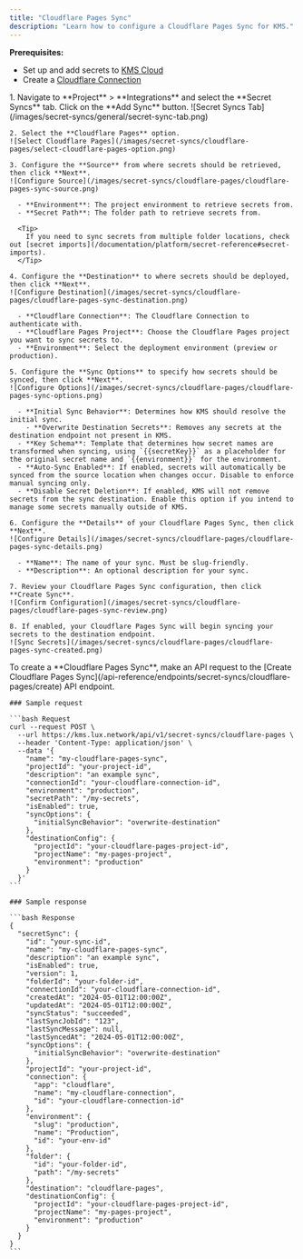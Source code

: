 ```yaml
---
title: "Cloudflare Pages Sync"
description: "Learn how to configure a Cloudflare Pages Sync for KMS."
---
```


**Prerequisites:**

- Set up and add secrets to [KMS Cloud](https://kms.lux.network)
- Create a [Cloudflare Connection](/integrations/app-connections/cloudflare)

<Tabs>
  <Tab title="KMS UI">
    1. Navigate to **Project** > **Integrations** and select the **Secret Syncs** tab. Click on the **Add Sync** button.
    ![Secret Syncs Tab](/images/secret-syncs/general/secret-sync-tab.png)

    2. Select the **Cloudflare Pages** option.
    ![Select Cloudflare Pages](/images/secret-syncs/cloudflare-pages/select-cloudflare-pages-option.png)

    3. Configure the **Source** from where secrets should be retrieved, then click **Next**.
    ![Configure Source](/images/secret-syncs/cloudflare-pages/cloudflare-pages-sync-source.png)

      - **Environment**: The project environment to retrieve secrets from.
      - **Secret Path**: The folder path to retrieve secrets from.

      <Tip>
        If you need to sync secrets from multiple folder locations, check out [secret imports](/documentation/platform/secret-reference#secret-imports).
      </Tip>

    4. Configure the **Destination** to where secrets should be deployed, then click **Next**.
    ![Configure Destination](/images/secret-syncs/cloudflare-pages/cloudflare-pages-sync-destination.png)

      - **Cloudflare Connection**: The Cloudflare Connection to authenticate with.
      - **Cloudflare Pages Project**: Choose the Cloudflare Pages project you want to sync secrets to.
      - **Environment**: Select the deployment environment (preview or production).

    5. Configure the **Sync Options** to specify how secrets should be synced, then click **Next**.
    ![Configure Options](/images/secret-syncs/cloudflare-pages/cloudflare-pages-sync-options.png)

      - **Initial Sync Behavior**: Determines how KMS should resolve the initial sync.
        - **Overwrite Destination Secrets**: Removes any secrets at the destination endpoint not present in KMS.
      - **Key Schema**: Template that determines how secret names are transformed when syncing, using `{{secretKey}}` as a placeholder for the original secret name and `{{environment}}` for the environment.
      - **Auto-Sync Enabled**: If enabled, secrets will automatically be synced from the source location when changes occur. Disable to enforce manual syncing only.
      - **Disable Secret Deletion**: If enabled, KMS will not remove secrets from the sync destination. Enable this option if you intend to manage some secrets manually outside of KMS.

    6. Configure the **Details** of your Cloudflare Pages Sync, then click **Next**.
    ![Configure Details](/images/secret-syncs/cloudflare-pages/cloudflare-pages-sync-details.png)

      - **Name**: The name of your sync. Must be slug-friendly.
      - **Description**: An optional description for your sync.

    7. Review your Cloudflare Pages Sync configuration, then click **Create Sync**.
    ![Confirm Configuration](/images/secret-syncs/cloudflare-pages/cloudflare-pages-sync-review.png)

    8. If enabled, your Cloudflare Pages Sync will begin syncing your secrets to the destination endpoint.
    ![Sync Secrets](/images/secret-syncs/cloudflare-pages/cloudflare-pages-sync-created.png)

  </Tab>
  <Tab title="API">
    To create a **Cloudflare Pages Sync**, make an API request to the [Create Cloudflare Pages Sync](/api-reference/endpoints/secret-syncs/cloudflare-pages/create) API endpoint.

    ### Sample request

    ```bash Request
    curl --request POST \
      --url https://kms.lux.network/api/v1/secret-syncs/cloudflare-pages \
      --header 'Content-Type: application/json' \
      --data '{
        "name": "my-cloudflare-pages-sync",
        "projectId": "your-project-id",
        "description": "an example sync",
        "connectionId": "your-cloudflare-connection-id",
        "environment": "production",
        "secretPath": "/my-secrets",
        "isEnabled": true,
        "syncOptions": {
          "initialSyncBehavior": "overwrite-destination"
        },
        "destinationConfig": {
          "projectId": "your-cloudflare-pages-project-id",
          "projectName": "my-pages-project",
          "environment": "production"
        }
      }'
    ```

    ### Sample response

    ```bash Response
    {
      "secretSync": {
        "id": "your-sync-id",
        "name": "my-cloudflare-pages-sync",
        "description": "an example sync",
        "isEnabled": true,
        "version": 1,
        "folderId": "your-folder-id",
        "connectionId": "your-cloudflare-connection-id",
        "createdAt": "2024-05-01T12:00:00Z",
        "updatedAt": "2024-05-01T12:00:00Z",
        "syncStatus": "succeeded",
        "lastSyncJobId": "123",
        "lastSyncMessage": null,
        "lastSyncedAt": "2024-05-01T12:00:00Z",
        "syncOptions": {
          "initialSyncBehavior": "overwrite-destination"
        },
        "projectId": "your-project-id",
        "connection": {
          "app": "cloudflare",
          "name": "my-cloudflare-connection",
          "id": "your-cloudflare-connection-id"
        },
        "environment": {
          "slug": "production",
          "name": "Production",
          "id": "your-env-id"
        },
        "folder": {
          "id": "your-folder-id",
          "path": "/my-secrets"
        },
        "destination": "cloudflare-pages",
        "destinationConfig": {
          "projectId": "your-cloudflare-pages-project-id",
          "projectName": "my-pages-project",
          "environment": "production"
        }
      }
    }
    ```

  </Tab>
</Tabs>
